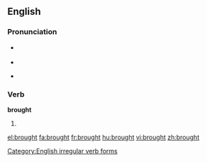 ==English==

{{rank|however|enough|quite|230|brought|woman|want|home}}

=== Pronunciation ===
*{{IPA|/'brɔːt/}} {{SAMPA|/'brO:t/}}
*{{audio|en-us-brought.ogg|Audio (US)}}
*{{audio|en-uk-brought.ogg|Audio (UK)}}
*:{{rhymes|ɔːt}}

===Verb===
'''brought'''

# {{past of|[[bring]]|lang=English}}

[[Category:English irregular verb forms]]

[[el:brought]]
[[fa:brought]]
[[fr:brought]]
[[hu:brought]]
[[vi:brought]]
[[zh:brought]]